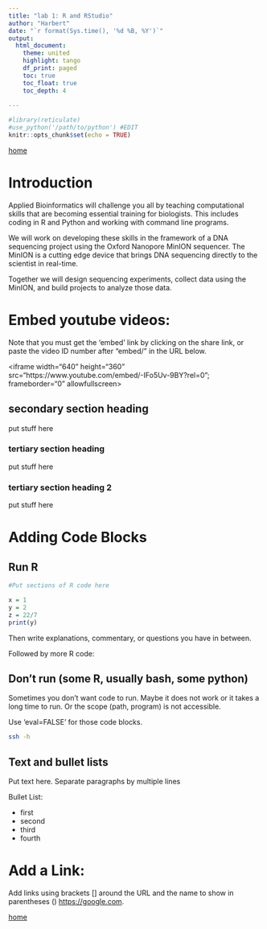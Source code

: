 ```yaml
---
title: "lab 1: R and RStudio"
author: "Harbert"
date: "`r format(Sys.time(), '%d %B, %Y')`"
output: 
  html_document:
    theme: united
    highlight: tango
    df_print: paged
    toc: true
    toc_float: true
    toc_depth: 4
  
---
```



```r
#library(reticulate)
#use_python('/path/to/python') #EDIT
knitr::opts_chunk$set(echo = TRUE)
```



[home](https://rsh249.github.io/applied_bioinformatics)


# Introduction

Applied Bioinformatics will challenge you all by teaching computational skills that are becoming essential training for biologists. This includes coding in R and Python and working with command line programs.

We will work on developing these skills in the framework of a DNA sequencing project using the Oxford Nanopore MinION sequencer. The MinION is a cutting edge device that brings DNA sequencing directly to the scientist in real-time. 

Together we will design sequencing experiments, collect data using the MinION, and build projects to analyze those data.


# Embed youtube videos:

Note that you must get the 'embed' link by clicking on the share link, or paste the video ID number after "embed/" in the URL below.

<div align="left">
<iframe width="640" height="360" src="https://www.youtube.com/embed/-IFo5Uv-9BY?rel=0"; frameborder="0" allowfullscreen></iframe>
</div>



## secondary section heading

put stuff here 

### tertiary section heading

put stuff here 

### tertiary section heading 2

put stuff here 


# Adding Code Blocks

## Run R

```R
#Put sections of R code here

x = 1
y = 2
z = 22/7
print(y)

```

Then write explanations, commentary, or questions you have in between.

Followed by more R code:

## Don't run (some R, usually bash, some python)

Sometimes you don't want code to run. Maybe it does not work or it takes a long time to run. Or the scope (path, program) is not accessible.

Use 'eval=FALSE' for those code blocks.


```bash

ssh -h

```

## Text and bullet lists

Put text here. Separate paragraphs by multiple lines

Bullet List: 

+ first
+ second
+ third
+ fourth

# Add a Link:

Add links using brackets [] around the URL and the name to show in parentheses () [https://google.com](Google).






[home](https://rsh249.github.io/applied_bioinformatics)
